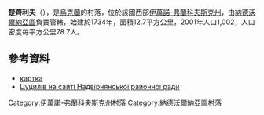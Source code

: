 {{coord|48|43|59|N|24|38|35|E|scale:30000|display=title}}

'''楚齊利夫'''（{{lang-uk|Цуцилів}}），是[[烏克蘭|烏克蘭]]的村落，位於該國西部[[伊萬諾-弗蘭科夫斯克州|伊萬諾-弗蘭科夫斯克州]]，由[[納德沃爾納亞區|納德沃爾納亞區]]負責管轄，始建於1734年，面積12.7平方公里，2001年人口1,002，人口密度每平方公里78.7人。

==參考資料==
* [http://gska2.rada.gov.ua/pls/z7502/A005?rf7571=13942 картка]{{dead link|date=2018年3月 |bot=InternetArchiveBot |fix-attempted=yes }}
* [https://web.archive.org/web/20161228005134/http://www.nadrda.gov.ua/node/223 Цуцилів на сайті Надвірнянської районної ради]

{{DEFAULTSORT:Цуцилів}}
[[Category:伊萬諾-弗蘭科夫斯克州村落|Category:伊萬諾-弗蘭科夫斯克州村落]]
[[Category:納德沃爾納亞區村落|Category:納德沃爾納亞區村落]]


{{IvanoFrankivsk-geo-stub}}
